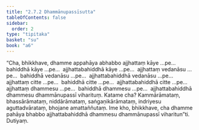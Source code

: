 ```yaml
---
title: "2.7.2 Dhammānupassīsutta"
tableOfContents: false
sidebar:
  order: 2
type: "tipitaka"
basket: "su"
book: "a6"
---
```



<DynamicBreadcrumb />

<Division number="118" book="a6" bookNo="16" page="391">

<Paragraph number="768" book="a6">
“Cha, bhikkhave, dhamme appahāya abhabbo ajjhattaṃ kāye …pe…  bahiddhā kāye …pe…  ajjhattabahiddhā kāye …pe…  ajjhattaṃ vedanāsu …pe…  bahiddhā vedanāsu …pe…  ajjhattabahiddhā vedanāsu …pe…  ajjhattaṃ citte …pe…  bahiddhā citte …pe…  ajjhattabahiddhā citte …pe…  ajjhattaṃ dhammesu …pe…  bahiddhā dhammesu …pe…  ajjhattabahiddhā dhammesu dhammānupassī viharituṃ. Katame cha? Kammārāmataṃ, bhassārāmataṃ, niddārāmataṃ, saṅgaṇikārāmataṃ, indriyesu aguttadvārataṃ, bhojane amattaññutaṃ. Ime kho, bhikkhave, cha dhamme pahāya bhabbo ajjhattabahiddhā dhammesu dhammānupassī viharitun”ti.

</Paragraph>
</Division>

<Paragraph number="769" type="center" book="a6">
Dutiyaṃ.
</Paragraph>